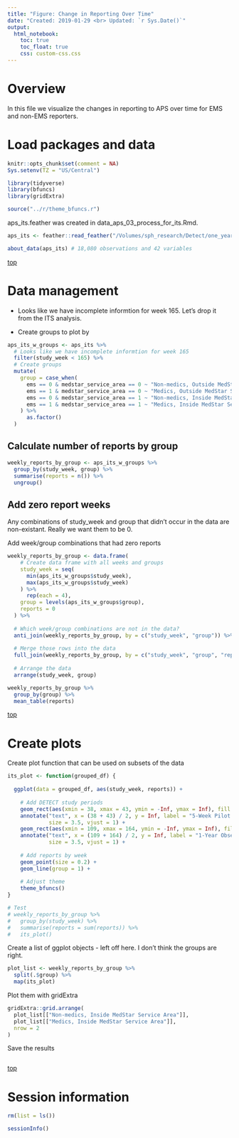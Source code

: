 ```yaml
---
title: "Figure: Change in Reporting Over Time"
date: "Created: 2019-01-29 <br> Updated: `r Sys.Date()`"
output: 
  html_notebook:
    toc: true
    toc_float: true
    css: custom-css.css
---
```


# Overview

In this file we visualize the changes in reporting to APS over time for EMS and non-EMS reporters.


# Load packages and data

```r
knitr::opts_chunk$set(comment = NA)
Sys.setenv(TZ = "US/Central")
```

```r
library(tidyverse)
library(bfuncs)
library(gridExtra)
```

```r
source("../r/theme_bfuncs.r")
```

aps_its.feather was created in data_aps_03_process_for_its.Rmd.

```r
aps_its <- feather::read_feather("/Volumes/sph_research/Detect/one_year_data/aps_its.feather")
```

```r
about_data(aps_its) # 18,080 observations and 42 variables
```

[top](#top)










# Data management

* Looks like we have incomplete informtion for week 165. Let's drop it from the ITS analysis.

* Create groups to plot by

```r
aps_its_w_groups <- aps_its %>% 
  # Looks like we have incomplete informtion for week 165
  filter(study_week < 165) %>% 
  # Create groups
  mutate(
    group = case_when(
      ems == 0 & medstar_service_area == 0 ~ "Non-medics, Outside MedStar Service Area",
      ems == 1 & medstar_service_area == 0 ~ "Medics, Outside MedStar Service Area",
      ems == 0 & medstar_service_area == 1 ~ "Non-medics, Inside MedStar Service Area",
      ems == 1 & medstar_service_area == 1 ~ "Medics, Inside MedStar Service Area"
    ) %>% 
      as.factor()
  )
```


## Calculate number of reports by group

```r
weekly_reports_by_group <- aps_its_w_groups %>%
  group_by(study_week, group) %>% 
  summarise(reports = n()) %>% 
  ungroup()
```


## Add zero report weeks

Any combinations of study_week and group that didn't occur in the data are non-existant. Really we want them to be 0.

Add week/group combinations that had zero reports

```r
weekly_reports_by_group <- data.frame(
    # Create data frame with all weeks and groups
    study_week = seq(
      min(aps_its_w_groups$study_week), 
      max(aps_its_w_groups$study_week)
    ) %>% 
      rep(each = 4),
    group = levels(aps_its_w_groups$group),
    reports = 0
  ) %>% 
  
  # Which week/group combinations are not in the data?
  anti_join(weekly_reports_by_group, by = c("study_week", "group")) %>% 
  
  # Merge those rows into the data
  full_join(weekly_reports_by_group, by = c("study_week", "group", "reports")) %>% 
  
  # Arrange the data
  arrange(study_week, group)
```

```r
weekly_reports_by_group %>% 
  group_by(group) %>% 
  mean_table(reports)
```

[top](#top)










# Create plots

Create plot function that can be used on subsets of the data

```r
its_plot <- function(grouped_df) {
  
  ggplot(data = grouped_df, aes(study_week, reports)) +
    
    # Add DETECT study periods
    geom_rect(aes(xmin = 38, xmax = 43, ymin = -Inf, ymax = Inf), fill = "gray95") +
    annotate("text", x = (38 + 43) / 2, y = Inf, label = "5-Week Pilot Study",
             size = 3.5, vjust = 1) +
    geom_rect(aes(xmin = 109, xmax = 164, ymin = -Inf, ymax = Inf), fill = "gray95") +
    annotate("text", x = (109 + 164) / 2, y = Inf, label = "1-Year Observational Study",
             size = 3.5, vjust = 1) +
    
    # Add reports by week
    geom_point(size = 0.2) +
    geom_line(group = 1) +
  
    # Adjust theme
    theme_bfuncs()
}

# Test
# weekly_reports_by_group %>%
#   group_by(study_week) %>%
#   summarise(reports = sum(reports)) %>%
#   its_plot()
```

Create a list of ggplot objects - left off here. I don't think the groups are right.

```r
plot_list <- weekly_reports_by_group %>% 
  split(.$group) %>% 
  map(its_plot)
```

Plot them with gridExtra

```r
gridExtra::grid.arrange(
  plot_list[["Non-medics, Inside MedStar Service Area"]],
  plot_list[["Medics, Inside MedStar Service Area"]],
  nrow = 2
)
```

Save the results

```r

```

[top](#top)










# Session information

```r
rm(list = ls())
```

```r
sessionInfo()
```